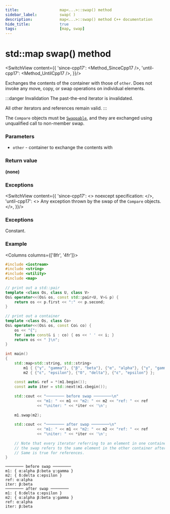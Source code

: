 ```yaml
---
title:					map<...>::swap() method
sidebar_label:			swap( )
description:			map<...>::swap() method C++ documentation
hide_title:				true
tags:					[map, swap]
---
```



<!----------------- Codes ---------------------->

<!-- swap() -->


# std::map swap() method

<SwitchView content={{
		'since-cpp17': <Method_SinceCpp17 />,
		'until-cpp17': <Method_UntilCpp17 />,
	}}/>

Exchanges the contents of the container with those of `other`. Does not invoke any move, copy, or swap operations on individual elements.

:::danger Invalidation
The past-the-end iterator is invalidated.

All other iterators and references remain valid. 
:::

The `Compare` objects must be [`Swappable`](/docs/named_req/Swappable), and they are exchanged using unqualified call to non-member swap.

### Parameters

 - `other` - container to exchange the contents with

### Return value

**(none)**

### Exceptions
<SwitchView content={{
		'since-cpp17': <>
            noexcept specification:
            <NoexceptSpecification />
        </>,
		'until-cpp17': <> Any exception thrown by the swap of the <code>Compare</code> objects. </>,
	}}/>

### Exceptions

Constant.

### Example

<Columns columns={['8fr', '4fr']}>
<div>

```cpp title='Main.cpp' showLineNumbers
#include <iostream>
#include <string>
#include <utility>
#include <map>
 
// print out a std::pair
template <class Os, class U, class V>
Os& operator<<(Os& os, const std::pair<U, V>& p) {
    return os << p.first << ":" << p.second;
}
 
// print out a container
template <class Os, class Co>
Os& operator<<(Os& os, const Co& co) {
    os << "{";
    for (auto const& i : co) { os << ' ' << i; }
    return os << " }\n";
}
 
int main()
{
    std::map<std::string, std::string>
        m1 { {"γ", "gamma"}, {"β", "beta"}, {"α", "alpha"}, {"γ", "gamma"}, },
        m2 { {"ε", "epsilon"}, {"δ", "delta"}, {"ε", "epsilon"} };
 
    const auto& ref = *(m1.begin());
    const auto iter = std::next(m1.cbegin());
 
    std::cout << "──────── before swap ────────\n"
              << "m1: " << m1 << "m2: " << m2 << "ref: " << ref
              << "\niter: " << *iter << '\n';
 
    m1.swap(m2);
 
    std::cout << "──────── after swap ────────\n"
              << "m1: " << m1 << "m2: " << m2 << "ref: " << ref
              << "\niter: " << *iter << '\n';
 
    // Note that every iterator referring to an element in one container before
    // the swap refers to the same element in the other container after the swap.
    // Same is true for references.
}
```

</div>
<div>

```plaintext title="Output"
──────── before swap ────────
m1: { α:alpha β:beta γ:gamma }
m2: { δ:delta ε:epsilon }
ref: α:alpha
iter: β:beta
──────── after swap ────────
m1: { δ:delta ε:epsilon }
m2: { α:alpha β:beta γ:gamma }
ref: α:alpha
iter: β:beta
```

</div>
</Columns>